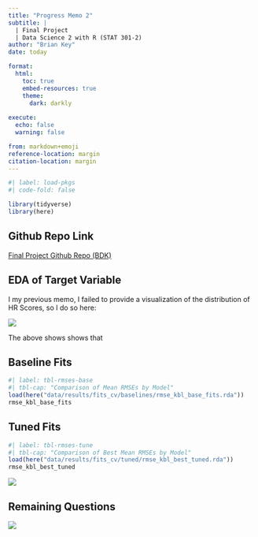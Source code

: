 ```yaml
---
title: "Progress Memo 2"
subtitle: |
  | Final Project 
  | Data Science 2 with R (STAT 301-2)
author: "Brian Key"
date: today

format:
  html:
    toc: true
    embed-resources: true
    theme:
      dark: darkly
    
execute:
  echo: false
  warning: false

from: markdown+emoji 
reference-location: margin
citation-location: margin
---
```


```r
#| label: load-pkgs
#| code-fold: false

library(tidyverse)
library(here)
```

::: {.callout-tip icon=false}

## Github Repo Link

[Final Project Github Repo (BDK)](https://github.com/stat301-2-2024-winter/final-project-2-bkey15)

:::

## EDA of Target Variable

I my previous memo, I failed to provide a visualization of the distribution of HR Scores, so I do so here:

![](plots/hr_score_dist_plots.png)

The above shows shows that 

## Baseline Fits

```r
#| label: tbl-rmses-base
#| tbl-cap: "Comparison of Mean RMSEs by Model"
load(here("data/results/fits_cv/baselines/rmse_kbl_base_fits.rda"))
rmse_kbl_base_fits
```

## Tuned Fits
```r
#| label: tbl-rmses-tune
#| tbl-cap: "Comparison of Best Mean RMSEs by Model"
load(here("data/results/fits_cv/tuned/rmse_kbl_best_tuned.rda"))
rmse_kbl_best_tuned
```

![](plots/ci_plot_best_tuned.png)

## Remaining Questions

![](plots/scatt_plot_pvi.png)

